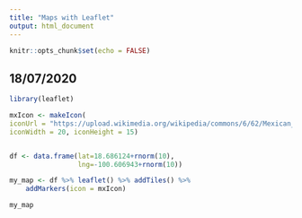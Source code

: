 ---
title: "Maps with Leaflet"
output: html_document
---

```{r setup, include=FALSE}
knitr::opts_chunk$set(echo = FALSE)
```

## 18/07/2020

```{r,message=FALSE,warning=FALSE}

library(leaflet)

mxIcon <- makeIcon(
iconUrl = "https://upload.wikimedia.org/wikipedia/commons/6/62/Mexican_flag.png",
iconWidth = 20, iconHeight = 15)


df <- data.frame(lat=18.686124+rnorm(10),
                 lng=-100.606943+rnorm(10))

my_map <- df %>% leaflet() %>% addTiles() %>% 
    addMarkers(icon = mxIcon)

my_map

```